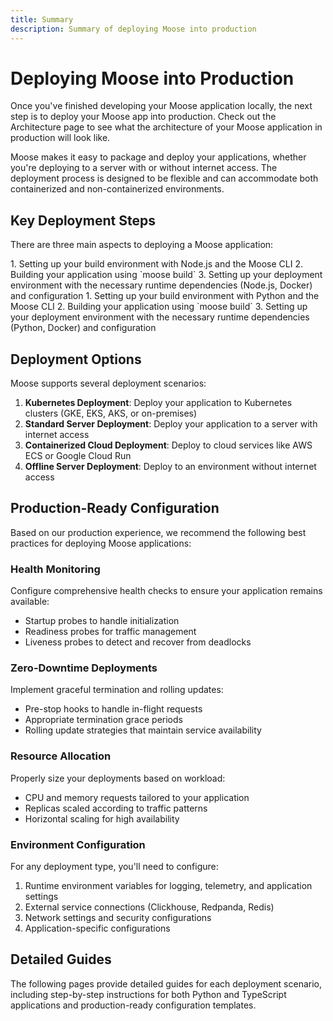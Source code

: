 ```yaml
---
title: Summary
description: Summary of deploying Moose into production
---
```



# Deploying Moose into Production
<LanguageSwitcher />

Once you've finished developing your Moose application locally, the next step is to deploy your Moose app into production. Check out the Architecture page to see what the architecture of your Moose application in production will look like.

Moose makes it easy to package and deploy your applications, whether you're deploying to a server with or without internet access. The deployment process is designed to be flexible and can accommodate both containerized and non-containerized environments.

## Key Deployment Steps

There are three main aspects to deploying a Moose application:

<TypeScript>
1. Setting up your build environment with Node.js and the Moose CLI
2. Building your application using `moose build`
3. Setting up your deployment environment with the necessary runtime dependencies (Node.js, Docker) and configuration
</TypeScript>

<Python>
1. Setting up your build environment with Python and the Moose CLI
2. Building your application using `moose build`
3. Setting up your deployment environment with the necessary runtime dependencies (Python, Docker) and configuration
</Python>

## Deployment Options

Moose supports several deployment scenarios:

1. **Kubernetes Deployment**: Deploy your application to Kubernetes clusters (GKE, EKS, AKS, or on-premises)
2. **Standard Server Deployment**: Deploy your application to a server with internet access
3. **Containerized Cloud Deployment**: Deploy to cloud services like AWS ECS or Google Cloud Run
4. **Offline Server Deployment**: Deploy to an environment without internet access

## Production-Ready Configuration

Based on our production experience, we recommend the following best practices for deploying Moose applications:

### Health Monitoring

Configure comprehensive health checks to ensure your application remains available:
- Startup probes to handle initialization
- Readiness probes for traffic management
- Liveness probes to detect and recover from deadlocks

### Zero-Downtime Deployments

Implement graceful termination and rolling updates:
- Pre-stop hooks to handle in-flight requests
- Appropriate termination grace periods
- Rolling update strategies that maintain service availability

### Resource Allocation

Properly size your deployments based on workload:
- CPU and memory requests tailored to your application
- Replicas scaled according to traffic patterns
- Horizontal scaling for high availability

### Environment Configuration

For any deployment type, you'll need to configure:

1. Runtime environment variables for logging, telemetry, and application settings
2. External service connections (Clickhouse, Redpanda, Redis)
3. Network settings and security configurations
4. Application-specific configurations

## Detailed Guides

The following pages provide detailed guides for each deployment scenario, including step-by-step instructions for both Python and TypeScript applications and production-ready configuration templates.
